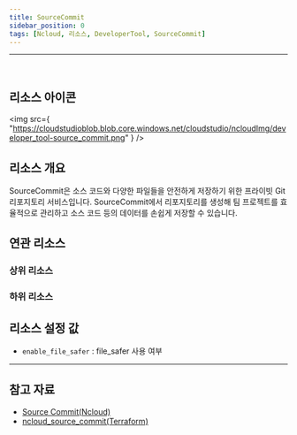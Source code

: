 ```yaml
---
title: SourceCommit
sidebar_position: 0
tags: [Ncloud, 리소스, DeveloperTool, SourceCommit]
---
```


<hr />
<br />

## 리소스 아이콘

<img
    src={
        "https://cloudstudioblob.blob.core.windows.net/cloudstudio/ncloudImg/developer_tool-source_commit.png"
    }
/>

## 리소스 개요

SourceCommit은 소스 코드와 다양한 파일들을 안전하게 저장하기 위한 프라이빗 Git 리포지토리 서비스입니다. SourceCommit에서 리포지토리를 생성해 팀 프로젝트를 효율적으로 관리하고 소스 코드 등의 데이터를 손쉽게 저장할 수 있습니다.

## 연관 리소스

### 상위 리소스

### 하위 리소스


## 리소스 설정 값

-   `enable_file_safer` : file_safer 사용 여부


---

## 참고 자료

-   [Source Commit(Ncloud)](https://www.ncloud.com/product/devTools/sourceCommit)
-   [ncloud_source_commit(Terraform)](https://registry.terraform.io/providers/NaverCloudPlatform/ncloud/latest/docs/resources/sourcecommit_repository)

